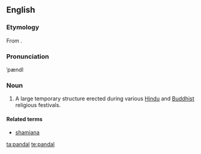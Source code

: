 ==English==

===Etymology===

From {{etyl|hi}}.

===Pronunciation===
{{rfp|lang=en}} <!-- Rhymes link seems dubious -->ˈpændl

===Noun===
{{en-noun}}
{{wikipedia}}

# {{India}} A large temporary structure erected during various [[Hindu]] and [[Buddhist]] religious festivals.

====Related terms====
* [[shamiana]]

[[ta:pandal]]
[[te:pandal]]